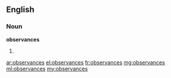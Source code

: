 ==English==
===Noun===
'''observances'''

#{{plural of|observance}}

[[ar:observances]]
[[el:observances]]
[[fr:observances]]
[[mg:observances]]
[[ml:observances]]
[[my:observances]]